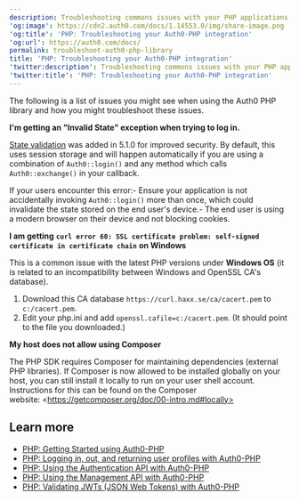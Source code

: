 ```yaml
---
description: Troubleshooting commons issues with your PHP applications.
'og:image': https://cdn2.auth0.com/docs/1.14553.0/img/share-image.png
'og:title': 'PHP: Troubleshooting your Auth0-PHP integration'
'og:url': https://auth0.com/docs/
permalink: troubleshoot-auth0-php-library
title: 'PHP: Troubleshooting your Auth0-PHP integration'
'twitter:description': Troubleshooting commons issues with your PHP applications.
'twitter:title': 'PHP: Troubleshooting your Auth0-PHP integration'
---
```

The following is a list of issues you might see when using the Auth0 PHP library and how you might troubleshoot these issues.

**I'm getting an "Invalid State" exception when trying to log in.**

[State validation](/secure/attack-protection/state-parameters) was added in 5.1.0 for improved security. By default, this uses session storage and will happen automatically if you are using a combination of `Auth0::login()` and any method which calls `Auth0::exchange()` in your callback.

If your users encounter this error:- Ensure your application is not accidentally invoking `Auth0::login()` more than once, which could invalidate the state stored on the end user's device.- The end user is using a modern browser on their device and not blocking cookies.

**I am getting** **`curl error 60: SSL certificate problem: self-signed certificate in certificate chain`** **on Windows**

This is a common issue with the latest PHP versions under **Windows OS** (it is related to an incompatibility between Windows and OpenSSL CA's database).

1. Download this CA database `https://curl.haxx.se/ca/cacert.pem` to `c:/cacert.pem`.
2. Edit your php.ini and add `openssl.cafile=c:/cacert.pem`. (It should point to the file you downloaded.)

**My host does not allow using Composer**

The PHP SDK requires Composer for maintaining dependencies (external PHP libraries). If Composer is now allowed to be installed globally on your host, you can still install it locally to run on your user shell account. Instructions for this can be found on the Composer website: \<https://getcomposer.org/doc/00-intro.md#locally>

## Learn more

* [PHP: Getting Started using Auth0-PHP](/libraries/auth0-php)
* [PHP: Logging in, out, and returning user profiles with Auth0-PHP](/libraries/auth0-php/auth0-php-basic-use)
* [PHP: Using the Authentication API with Auth0-PHP](/libraries/auth0-php/using-the-authentication-api-with-auth0-php)
* [PHP: Using the Management API with Auth0-PHP](/libraries/auth0-php/using-the-management-api-with-auth0-php)
* [PHP: Validating JWTs (JSON Web Tokens) with Auth0-PHP](/libraries/auth0-php/validating-jwts-with-auth0-php)